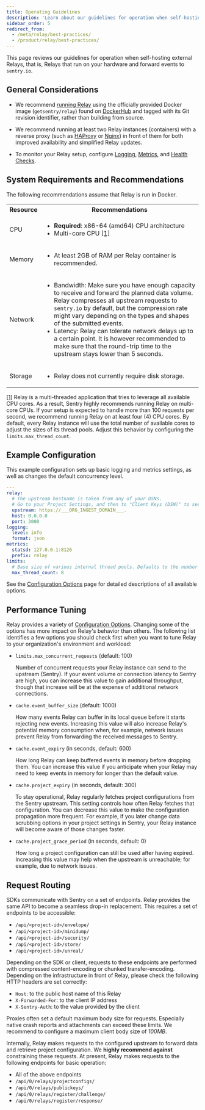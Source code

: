 ```yaml
---
title: Operating Guidelines
description: 'Learn about our guidelines for operation when self-hosting external Relays.'
sidebar_order: 5
redirect_from:
  - /meta/relay/best-practices/
  - /product/relay/best-practices/
---
```


This page reviews our guidelines for operation when self-hosting external Relays, that is, Relays that run on your hardware and forward events to `sentry.io`.

## General Considerations

- We recommend [running Relay](/product/relay/getting-started/) using the officially provided Docker image (`getsentry/relay`) found on [DockerHub](https://hub.docker.com/r/getsentry/relay/) and tagged with its Git revision identifier, rather than building from source.

- We recommend running at least two Relay instances (containers) with a reverse proxy (such as [HAProxy](https://www.haproxy.org/) or [Nginx](https://nginx.org)) in front of them for both improved availability and simplified Relay updates.

- To monitor your Relay setup, configure [Logging](/product/relay/monitoring/#logging), [Metrics](/product/relay/monitoring/#metrics), and [Health Checks](/product/relay/monitoring/#health-checks).

## System Requirements and Recommendations

The following recommendations assume that Relay is run in Docker.

<table>
  <tbody>
  <tr>
    <th>
      Resource
    </th>
    <th>
      Recommendations
    </th>
  </tr>
  <tr>
    <td>
      CPU
    </td>
    <td>
      <ul>
        <li>
          <strong>Required</strong>: x86-64 (amd64) CPU architecture
        </li>
        <li>
          Multi-core CPU <a href="#multi-core-cpu" id="multi-core-footnote">[1]</a>
        </li>
      </ul>
    </td>
  </tr>
  <tr>
    <td>
      Memory
    </td>
    <td>
      <ul>
        <li>At least 2GB of RAM per Relay container is recommended.</li>
      </ul>
    </td>
  </tr>
  <tr>
    <td>
      Network
    </td>
    <td>
      <ul>
        <li>
          Bandwidth: Make sure you have enough capacity to receive and forward the planned data volume. Relay compresses all upstream requests to <code>sentry.io</code> by default, but the compression rate might vary depending on the types and shapes of the submitted events.
        </li>
        <li>
          Latency: Relay can tolerate network delays up to a certain point. It is however recommended to make sure that the round-trip time to the upstream stays lower than 5 seconds.
        </li>
      </ul>
    </td>
  </tr>
  <tr>
    <td>
      Storage
    </td>
    <td>
      <ul>
        <li>
          Relay does not currently require disk storage.
        </li>
      </ul>
    </td>
  </tr>
  </tbody>
</table>

<p id="multi-core-cpu"><a href="#multi-core-footnote">[1]</a> Relay is a multi-threaded application that tries to leverage all available CPU cores. As a result, Sentry highly recommends running Relay on multi-core CPUs. If your setup is expected to handle more than 100 requests per second, we recommend running Relay on at least four (4) CPU cores.
By default, every Relay instance will use the total number of available cores to adjust the sizes of its thread pools. Adjust this behavior by configuring the <code>limits.max_thread_count</code>.
</p>

## Example Configuration

This example configuration sets up basic logging and metrics settings, as well as changes the default concurrency level.

```yaml
---
relay:
  # The upstream hostname is taken from any of your DSNs.
  # Go to your Project Settings, and then to "Client Keys (DSN)" to see them.
  upstream: https://___ORG_INGEST_DOMAIN___.
  host: 0.0.0.0
  port: 3000
logging:
  level: info
  format: json
metrics:
  statsd: 127.0.0.1:8126
  prefix: relay
limits:
  # Base size of various internal thread pools. Defaults to the number of logical CPU cores
  max_thread_count: 8
```

See the [Configuration Options](/product/relay/options/) page for detailed descriptions of all available options.

## Performance Tuning

Relay provides a variety of [Configuration Options](/product/relay/options/). Changing some of the options has more impact on Relay's behavior than others.
The following list identifies a few options you should check first when you want to tune Relay to your organization's environment and workload:

- `limits.max_concurrent_requests` (default: 100)

  Number of concurrent requests your Relay instance can send to
  the upstream (Sentry). If your event volume or connection latency to Sentry are high, you can increase this value to gain additional throughput, though that increase will be at the expense of additional network connections.

- `cache.event_buffer_size` (default: 1000)

  How many events Relay can buffer in its local queue before it starts rejecting new events.
  Increasing this value will also increase Relay's potential memory consumption when, for
  example, network issues prevent Relay from forwarding the received messages to Sentry.

- `cache.event_expiry` (in seconds, default: 600)

  How long Relay can keep buffered events in memory before dropping them. You can increase this value if you anticipate when your Relay may need to keep events in memory for longer than the default value.

- `cache.project_expiry` (in seconds, default: 300)

  To stay operational, Relay regularly fetches project configurations from the Sentry upstream. This setting controls how often Relay fetches that configuration. You can decrease this value to make the configuration propagation more frequent. For example, if you later change data scrubbing options in your project settings in Sentry, your Relay instance will become aware of those changes faster.

- `cache.project_grace_period` (in seconds, default: 0)

  How long a project configuration can still be used after having expired.
  Increasing this value may help when the upstream is unreachable; for example, due to network issues.

## Request Routing

SDKs communicate with Sentry on a set of endpoints. Relay provides the same API to become a seamless drop-in replacement. This requires a set of endpoints to be accessible:

- `/api/<project-id>/envelope/`
- `/api/<project-id>/minidump/`
- `/api/<project-id>/security/`
- `/api/<project-id>/store/`
- `/api/<project-id>/unreal/`

Depending on the SDK or client, requests to these endpoints are performed with compressed content-encoding or chunked transfer-encoding. Depending on the infrastructure in front of Relay, please check the following HTTP headers are set correctly:

- `Host`: to the public host name of this Relay
- `X-Forwarded-For`: to the client IP address
- `X-Sentry-Auth`: to the value provided by the client

<Alert level="info">

Proxies often set a default maximum body size for requests. Especially native crash reports and attachments can exceed these limits. We recommend to configure a maximum client body size of _100MB_.

</Alert>

Internally, Relay makes requests to the configured upstream to forward data and retrieve project configuration. We **highly recommend against** constraining these requests. At present, Relay makes requests to the following endpoints for basic operation:

- All of the above endpoints
- `/api/0/relays/projectconfigs/`
- `/api/0/relays/publickeys/`
- `/api/0/relays/register/challenge/`
- `/api/0/relays/register/response/`
